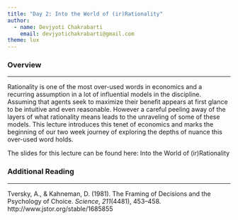 ```yaml
---
title: "Day 2: Into the World of (ir)Rationality"
author: 
  - name: Devjyoti Chakrabarti
    email: devjyotichakrabarti@gmail.com
theme: lux      
---
```


### Overview

------------------------------------------------------------------------

Rationality is one of the most over-used words in economics and a recurring assumption in a lot of influential models in the discipline. Assuming that agents seek to maximize their benefit appears at first glance to be intuitive and even reasonable. However a careful peeling away of the layers of what rationality means leads to the unraveling of some of these models. This lecture introduces this tenet of economics and marks the beginning of our two week journey of exploring the depths of nuance this over-used word holds.

The slides for this lecture can be found here: [Into the World of (ir)Rationality](into_the_world_of_rationality.qmd){style="text-decoration:none"}

### Additional Reading

------------------------------------------------------------------------

Tversky, A., & Kahneman, D. (1981). The Framing of Decisions and the Psychology of Choice. *Science*, *211*(4481), 453–458. http://www.jstor.org/stable/1685855
